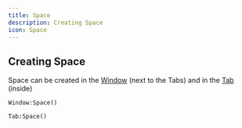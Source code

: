 ```yaml
---
title: Space
description: Creating Space
icon: Space
---
```


## Creating Space

Space can be created in the [Window](/docs/window) (next to the Tabs) and in the [Tab](/docs/tab) (inside)

```luau
Window:Space()
```

```luau
Tab:Space()
```

